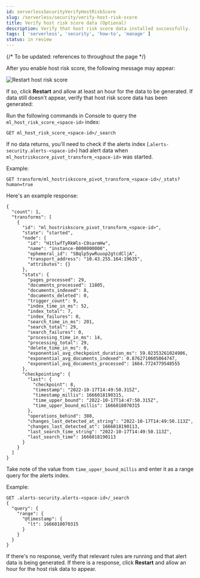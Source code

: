 ```yaml
---
id: serverlessSecurityVerifyHostRiskScore
slug: /serverless/security/verify-host-risk-score
title: Verify host risk score data (Optional)
description: Verify that host risk score data installed successfully.
tags: [ 'serverless', 'security', 'how-to', 'manage' ]
status: in review
---
```


<DocBadge template="technical preview" />
<div id="verify-host-risk-score"></div>

{/* To be updated: references to <space-id> throughout the page  */}

After you enable host risk score, the following message may appear:  

![Restart host risk score](../images/verify-host-risk-score/-experimental-features-restart-hrs.png)

If so, click **Restart** and allow at least an hour for the data to be generated. If data still doesn't appear, verify that host risk score data has been generated:

Run the following commands in Console to query the `ml_host_risk_score_<space-id>` index: 

```console
GET ml_host_risk_score_<space-id>/_search
```

If no data returns, you'll need to check if the alerts index (.`alerts-security.alerts-<space-id>`) had alert data when `ml_hostriskscore_pivot_transform_<space-id>` was started.

Example:

```console
GET transform/ml_hostriskscore_pivot_transform_<space-id>/_stats?human=true
```

Here's an example response: 

```console
{
  "count": 1,
  "transforms": [
    {
      "id": "ml_hostriskscore_pivot_transform_<space-id>",
      "state": "started",
      "node": {
        "id": "H1tlwfTyRkWls-C0sarmHw",
        "name": "instance-0000000000",
        "ephemeral_id": "SBqlp5ywRuuop2gtcdCljA",
        "transport_address": "10.43.255.164:19635",
        "attributes": {}
      },
      "stats": {
        "pages_processed": 29,
        "documents_processed": 11805,
        "documents_indexed": 8,
        "documents_deleted": 0,
        "trigger_count": 9,
        "index_time_in_ms": 52,
        "index_total": 7,
        "index_failures": 0,
        "search_time_in_ms": 201,
        "search_total": 29,
        "search_failures": 0,
        "processing_time_in_ms": 14,
        "processing_total": 29,
        "delete_time_in_ms": 0,
        "exponential_avg_checkpoint_duration_ms": 59.02353261024906,
        "exponential_avg_documents_indexed": 0.8762710605864747,
        "exponential_avg_documents_processed": 1664.7724779548555
      },
      "checkpointing": {
        "last": {
          "checkpoint": 8,
          "timestamp": "2022-10-17T14:49:50.315Z",
          "timestamp_millis": 1666018190315,
          "time_upper_bound": "2022-10-17T14:47:50.315Z",
          "time_upper_bound_millis": 1666018070315
        },
        "operations_behind": 380,
        "changes_last_detected_at_string": "2022-10-17T14:49:50.113Z",
        "changes_last_detected_at": 1666018190113,
        "last_search_time_string": "2022-10-17T14:49:50.113Z",
        "last_search_time": 1666018190113
      }
    }
  ]
}
```

Take note of the value from `time_upper_bound_millis` and enter it as a range query for the alerts index. 

Example:

```console
GET .alerts-security.alerts-<space-id>/_search
{
  "query": {
    "range": {
      "@timestamp": {
        "lt": 1666018070315
      }
    }
  }
}
```

If there's no response, verify that relevant <DocLink id="serverlessSecurityRulesUiManagement">rules</DocLink> are running and that alert data is being generated. If there is a response, click **Restart** and allow an hour for the host risk data to appear.
